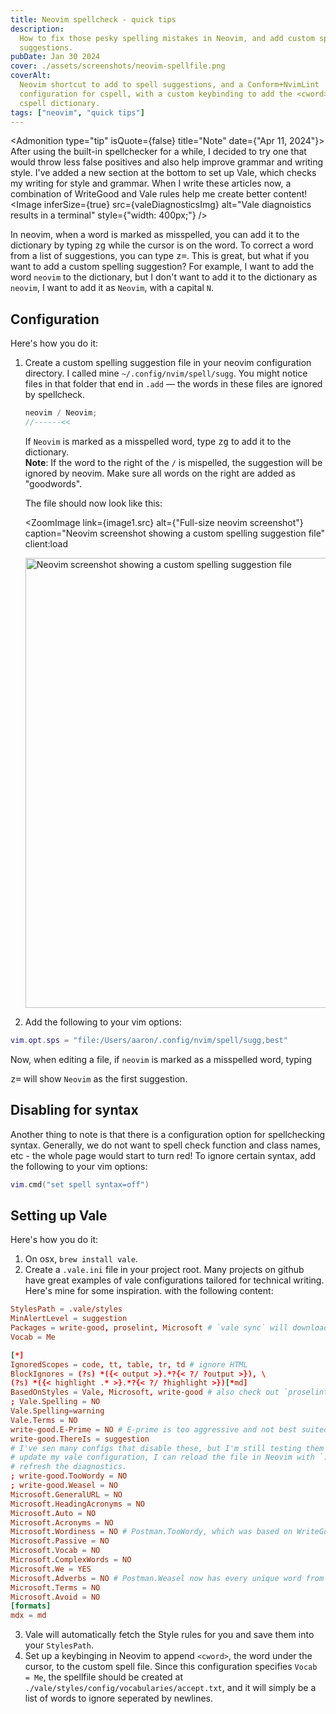 ```yaml
---
title: Neovim spellcheck - quick tips
description:
  How to fix those pesky spelling mistakes in Neovim, and add custom spelling
  suggestions.
pubDate: Jan 30 2024
cover: ./assets/screenshots/neovim-spellfile.png
coverAlt:
  Neovim shortcut to add to spell suggestions, and a Conform+NvimLint
  configuration for cspell, with a custom keybinding to add the <cword> to the
  cspell dictionary.
tags: ["neovim", "quick tips"]
---
```



<Admonition type="tip" isQuote={false} title="Note" date={"Apr 11, 2024"}>
  After using the built-in spellchecker for a while, I decided to try one that
  would throw less false positives and also help improve grammar and writing
  style. I've added a new section at the bottom to set up Vale, which checks my
  writing for style and grammar. When I write these articles now, a combination
  of WriteGood and Vale rules help me create better content!
  <Fragment slot="image">
    <Image
      inferSize={true}
      src={valeDiagnosticsImg}
      alt="Vale diagnoistics results in a terminal"
      style={"width: 400px;"}
    />
  </Fragment>
</Admonition>

In neovim, when a word is marked as misspelled, you can add it to the dictionary
by typing <kbd>zg</kbd> while the cursor is on the word. To correct a word from
a list of suggestions, you can type <kbd>z=</kbd>. This is great, but what if
you want to add a custom spelling suggestion? For example, I want to add the
word `neovim` to the dictionary, but I don't want to add it to the dictionary as
`neovim`, I want to add it as `Neovim`, with a capital `N`.

## Configuration

Here's how you do it:

1. Create a custom spelling suggestion file in your neovim configuration
   directory. I called mine `~/.config/nvim/spell/sugg`. You might notice files
   in that folder that end in `.add` — the words in these files are ignored by
   spellcheck.

   ```js annotate
   neovim / Neovim;
   //------<<
   ```

   If `Neovim` is marked as a misspelled word, type <kbd>zg</kbd> to add it to
   the dictionary. \
   **Note**: If the word to the right of the `/` is mispelled, the suggestion will
   be ignored by neovim. Make sure all words on the right are added as "goodwords".

   The file should now look like this:

   <ZoomImage
     link={image1.src}
     alt={"Full-size neovim screenshot"}
     caption="Neovim screenshot showing a custom spelling suggestion file"
     client:load
   >
     <Image
       src={image1}
       width="720"
       alt="Neovim screenshot showing a custom spelling suggestion file"
       class="m-0 max-h-full max-w-full"
     />
   </ZoomImage>

1. Add the following to your vim options:

```lua
vim.opt.sps = "file:/Users/aaron/.config/nvim/spell/sugg,best"
```

Now, when editing a file, if `neovim` is marked as a misspelled word, typing

<kbd>z=</kbd> will show `Neovim` as the first suggestion.

## Disabling for syntax

Another thing to note is that there is a configuration option for spellchecking
syntax. Generally, we do not want to spell check function and class names, etc -
the whole page would start to turn red! To ignore certain syntax, add the
following to your vim options:

```lua
vim.cmd("set spell syntax=off")
```

## Setting up Vale

Here's how you do it:

1. On osx, `brew install vale`.
2. Create a `.vale.ini` file in your project root. Many projects on github have
   great examples of vale configurations tailored for technical writing. Here's
   mine for some inspiration. with the following content:

```toml
StylesPath = .vale/styles
MinAlertLevel = suggestion
Packages = write-good, proselint, Microsoft # `vale sync` will download these packages for you.
Vocab = Me

[*]
IgnoredScopes = code, tt, table, tr, td # ignore HTML
BlockIgnores = (?s) *({< output >}.*?{< ?/ ?output >}), \
(?s) *({< highlight .* >}.*?{< ?/ ?highlight >})[*md]
BasedOnStyles = Vale, Microsoft, write-good # also check out `proselint`
; Vale.Spelling = NO
Vale.Spelling=warning
Vale.Terms = NO
write-good.E-Prime = NO # E-prime is too aggressive and not best suited for blog or tutorial writing.
write-good.ThereIs = suggestion
# I've sen many configs that disable these, but I'm still testing them out. If i
# update my vale configuration, I can reload the file in Neovim with `:e` to
# refresh the diagnostics.
; write-good.TooWordy = NO
; write-good.Weasel = NO
Microsoft.GeneralURL = NO
Microsoft.HeadingAcronyms = NO
Microsoft.Auto = NO
Microsoft.Acronyms = NO
Microsoft.Wordiness = NO # Postman.TooWordy, which was based on WriteGood, is better.
Microsoft.Passive = NO
Microsoft.Vocab = NO
Microsoft.ComplexWords = NO
Microsoft.We = YES
Microsoft.Adverbs = NO # Postman.Weasel now has every unique word from this added to it.
Microsoft.Terms = NO
Microsoft.Avoid = NO
[formats]
mdx = md
```

3. Vale will automatically fetch the Style rules for you and save them into your
   `StylesPath`.
4. Set up a keybinging in Neovim to append `<cword>`, the word under the cursor,
   to the custom spell file. Since this configuration specifies `Vocab = Me`,
   the spellfile should be created at
   `./vale/styles/config/vocabularies/accept.txt`, and it will simply be a list
   of words to ignore seperated by newlines.
